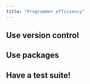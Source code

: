 ```yaml
---
title: "Programmer efficiency"
---
```


## Use version control

## Use packages

## Have a test suite!
